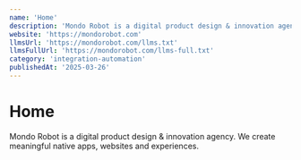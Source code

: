 ```yaml
---
name: 'Home'
description: 'Mondo Robot is a digital product design & innovation agency. We create meaningful native apps, websites and experiences.'
website: 'https://mondorobot.com'
llmsUrl: 'https://mondorobot.com/llms.txt'
llmsFullUrl: 'https://mondorobot.com/llms-full.txt'
category: 'integration-automation'
publishedAt: '2025-03-26'
---
```


# Home

Mondo Robot is a digital product design & innovation agency. We create meaningful native apps, websites and experiences.
